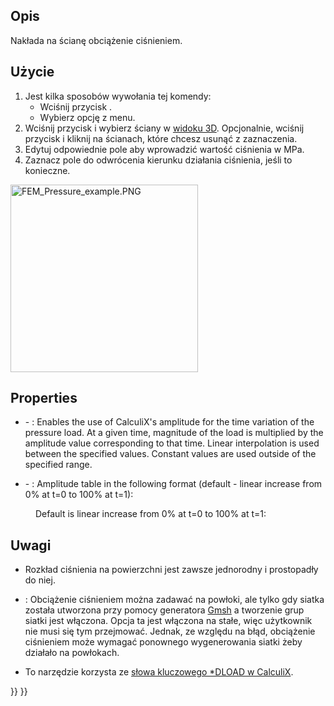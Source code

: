 <languages/>

{{Docnav
|[[FEM_ConstraintForce/pl|Obciążenie siłą]]
|[[FEM_ConstraintCentrif/pl|Obciążenie siłą odśrodkową]]
|[[FEM_Workbench/pl|MES]]
|IconL=FEM_ConstraintForce.svg
|IconR=FEM_ConstraintCentrif.svg
|IconC=Workbench_FEM.svg
}}

{{GuiCommandContainer|
{{GuiCommand/pl
|Name=FEM ConstraintPressure
|Name/pl=MES: Obciążenie ciśnieniem
|MenuLocation=Model → Warunki brzegowe i obciążenia mechaniczne → Obciążenie ciśnieniem
|Workbenches=[[FEM_Workbench/pl|MES]]
|SeeAlso=[[FEM_ConstraintForce/pl|Obciążenie siłą]]
}}
{{GuiCommandFemInfo/pl
|Solvers=CalculiX, Elmer
}}
}}

<span id="Description"></span>
==Opis==

Nakłada na ścianę obciążenie ciśnieniem.

<span id="Usage"></span>
==Użycie==

# Jest kilka sposobów wywołania tej komendy:
#* Wciśnij przycisk {{Button|[[Image:FEM_ConstraintPressure.svg|16px]] [[FEM_ConstraintPressure/pl|Obciążenie ciśnieniem]]}}.
#* Wybierz opcję {{MenuCommand|Model → Warunki brzegowe i obciążenia mechaniczne → [[Image:FEM_ConstraintPressure.svg|16px]] Obciążenie ciśnieniem}} z menu.
# Wciśnij przycisk {{Button|Dodaj}} i wybierz ściany w [[3D_view/pl|widoku 3D]]. Opcjonalnie, wciśnij przycisk {{Button|Usuń}} i kliknij na ścianach, które chcesz usunąć z zaznaczenia.
# Edytuj odpowiednie pole aby wprowadzić wartość ciśnienia w MPa.
# Zaznacz pole do odwrócenia kierunku działania ciśnienia, jeśli to konieczne.

[[Image:FEM_Pressure_example.PNG|300px]]
{{Caption|Obciążenie ciśnieniem nałożone na walec}}

==Properties==

* {{PropertyData|Enable Amplitude}} - {{Version|1.1}}: Enables the use of CalculiX's amplitude for the time variation of the pressure load. At a given time, magnitude of the load is multiplied by the amplitude value corresponding to that time. Linear interpolation is used between the specified values. Constant values are used outside of the specified range.
* {{PropertyData|Amplitude Values}} - {{Version|1.1}}: Amplitude table in the following format (default - linear increase from 0% at t=0 to 100% at t=1):

: {{Code|lang=text|code=
time_1, amplitude_value_1
...
}}

: Default is linear increase from 0% at t=0 to 100% at t=1:

: {{Code|lang=text|code=
0, 0
1, 1
}}

<span id="Notes"></span>
==Uwagi==

* Rozkład ciśnienia na powierzchni jest zawsze jednorodny i prostopadły do niej.

* {{VersionMinus/pl|0.21}}: Obciążenie ciśnieniem można zadawać na powłoki, ale tylko gdy siatka została utworzona przy pomocy generatora [[FEM_MeshGmshFromShape/pl|Gmsh]] a tworzenie grup siatki jest włączona. Opcja ta jest włączona na stałe, więc użytkownik nie musi się tym przejmować. Jednak, ze względu na błąd, obciążenie ciśnieniem może wymagać ponownego wygenerowania siatki żeby działało na powłokach.
* To narzędzie korzysta ze [https://web.mit.edu/calculix_v2.7/CalculiX/ccx_2.7/doc/ccx/node190.html słowa kluczowego *DLOAD w CalculiX].


{{Docnav
|[[FEM_ConstraintForce/pl|Obciążenie siłą]]
|[[FEM_ConstraintCentrif/pl|Obciążenie siłą odśrodkową]]
|[[FEM_Workbench/pl|MES]]
|IconL=FEM_ConstraintForce.svg
|IconR=FEM_ConstraintCentrif.svg
|IconC=Workbench_FEM.svg
}}

{{FEM Tools navi{{#translation:}}}}
{{Userdocnavi{{#translation:}}}}